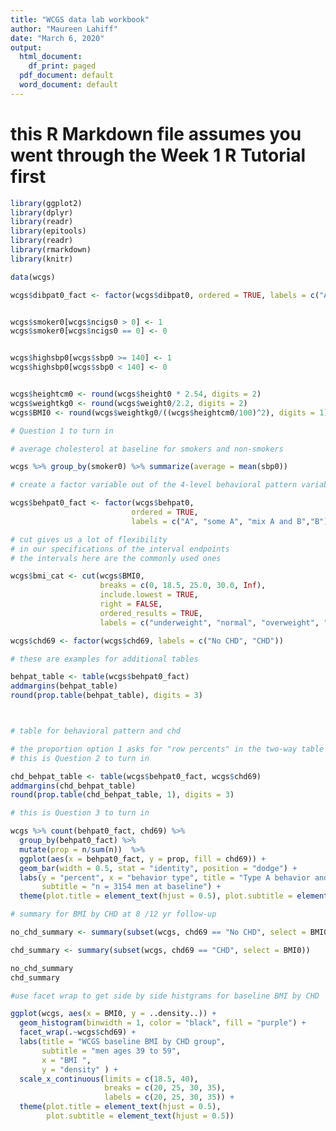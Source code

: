 ```yaml
---
title: "WCGS data lab workbook"
author: "Maureen Lahiff"
date: "March 6, 2020"
output:
  html_document:
    df_print: paged
  pdf_document: default
  word_document: default
---
```


# this R Markdown file assumes you went through the Week 1 R Tutorial first


```r
library(ggplot2)
library(dplyr)
library(readr)
library(epitools)
library(readr)
library(rmarkdown)
library(knitr)

data(wcgs)
```

```r
wcgs$dibpat0_fact <- factor(wcgs$dibpat0, ordered = TRUE, labels = c("A","B"))


wcgs$smoker0[wcgs$ncigs0 > 0] <- 1
wcgs$smoker0[wcgs$ncigs0 == 0] <- 0


wcgs$highsbp0[wcgs$sbp0 >= 140] <- 1
wcgs$highsbp0[wcgs$sbp0 < 140] <- 0


wcgs$heightcm0 <- round(wcgs$height0 * 2.54, digits = 2)
wcgs$weightkg0 <- round(wcgs$weight0/2.2, digits = 2)
wcgs$BMI0 <- round(wcgs$weightkg0/((wcgs$heightcm0/100)^2), digits = 1)
```


```r

# Question 1 to turn in

# average cholesterol at baseline for smokers and non-smokers

wcgs %>% group_by(smoker0) %>% summarize(average = mean(sbp0))
```

```r

# create a factor variable out of the 4-level behavioral pattern variable, behpat0

wcgs$behpat0_fact <- factor(wcgs$behpat0,
                           ordered = TRUE,
                           labels = c("A", "some A", "mix A and B","B")) 
```

```r

# cut gives us a lot of flexibility 
# in our specifications of the interval endpoints 
# the intervals here are the commonly used ones

wcgs$bmi_cat <- cut(wcgs$BMI0,
                    breaks = c(0, 18.5, 25.0, 30.0, Inf),
                    include.lowest = TRUE,
                    right = FALSE,
                    ordered_results = TRUE,
                    labels = c("underweight", "normal", "overweight", "obese") )

```

```r

wcgs$chd69 <- factor(wcgs$chd69, labels = c("No CHD", "CHD"))
```


```r

# these are examples for additional tables

behpat_table <- table(wcgs$behpat0_fact)
addmargins(behpat_table)
round(prop.table(behpat_table), digits = 3)



# table for behavioral pattern and chd

# the proportion option 1 asks for "row percents" in the two-way table 
# this is Question 2 to turn in

chd_behpat_table <- table(wcgs$behpat0_fact, wcgs$chd69)
addmargins(chd_behpat_table)
round(prop.table(chd_behpat_table, 1), digits = 3)

```


```r

# this is Question 3 to turn in

wcgs %>% count(behpat0_fact, chd69) %>%
  group_by(behpat0_fact) %>%
  mutate(prop = n/sum(n))  %>%
  ggplot(aes(x = behpat0_fact, y = prop, fill = chd69)) +
  geom_bar(width = 0.5, stat = "identity", position = "dodge") +
  labs(y = "percent", x = "behavior type", title = "Type A behavior and CHD at 8 1/2 year follow-up", 
       subtitle = "n = 3154 men at baseline") +
  theme(plot.title = element_text(hjust = 0.5), plot.subtitle = element_text(hjust = 0.5))
```

```r

# summary for BMI by CHD at 8 /12 yr follow-up

no_chd_summary <- summary(subset(wcgs, chd69 == "No CHD", select = BMI0))

chd_summary <- summary(subset(wcgs, chd69 == "CHD", select = BMI0))

no_chd_summary
chd_summary

#use facet wrap to get side by side histgrams for baseline BMI by CHD

ggplot(wcgs, aes(x = BMI0, y = ..density..)) +
  geom_histogram(binwidth = 1, color = "black", fill = "purple") +
  facet_wrap(.~wcgs$chd69) + 
  labs(title = "WCGS baseline BMI by CHD group",
       subtitle = "men ages 39 to 59",
       x = "BMI ",
       y = "density" ) +
  scale_x_continuous(limits = c(18.5, 40),
                     breaks = c(20, 25, 30, 35),
                     labels = c(20, 25, 30, 35)) +
  theme(plot.title = element_text(hjust = 0.5),
        plot.subtitle = element_text(hjust = 0.5))

```

